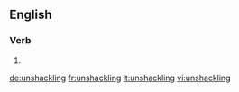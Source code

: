 ==English==

===Verb===
{{head|en}}

# {{present participle of|unshackle|lang=en}}

[[de:unshackling]]
[[fr:unshackling]]
[[it:unshackling]]
[[vi:unshackling]]
